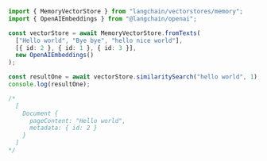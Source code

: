 ```typescript
import { MemoryVectorStore } from "langchain/vectorstores/memory";
import { OpenAIEmbeddings } from "@langchain/openai";

const vectorStore = await MemoryVectorStore.fromTexts(
  ["Hello world", "Bye bye", "hello nice world"],
  [{ id: 2 }, { id: 1 }, { id: 3 }],
  new OpenAIEmbeddings()
);

const resultOne = await vectorStore.similaritySearch("hello world", 1);
console.log(resultOne);

/*
  [
    Document {
      pageContent: "Hello world",
      metadata: { id: 2 }
    }
  ]
*/
```
